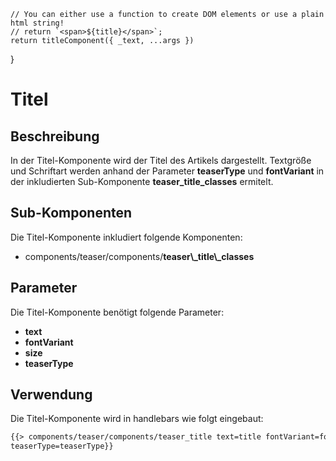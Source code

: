 

<Meta of={TeaserTitleStories} />

    // You can either use a function to create DOM elements or use a plain html string!
    // return `<span>${title}</span>`;
    return titleComponent({ _text, ...args })
}

# Titel

## Beschreibung

In der Titel-Komponente wird der Titel des Artikels dargestellt. Textgröße und Schriftart werden
anhand der Parameter <b>teaserType</b> und <b>fontVariant</b> in der inkludierten Sub-Komponente <b>teaser\_title\_classes</b> ermitelt.

## Sub-Komponenten

Die Titel-Komponente inkludiert folgende Komponenten:

<ul>
  <li>
    components/teaser/components/<b>teaser\_title\_classes</b>
  </li>
</ul>

## Parameter

Die Titel-Komponente benötigt folgende Parameter:

<ul>
  <li>
    <b>text</b>
  </li>

  <li>
    <b>fontVariant</b>
  </li>

  <li>
    <b>size</b>
  </li>

  <li>
    <b>teaserType</b>
  </li>
</ul>

## Verwendung

Die Titel-Komponente wird in handlebars wie folgt eingebaut:

```html
{{> components/teaser/components/teaser_title text=title fontVariant=fontVariant size=size
teaserType=teaserType}}
```

<Canvas withToolbar>
  <Story of={TeaserTitleStories.TitelSerifHero} />

  <Story of={TeaserTitleStories.TitelSerifNormal} />

  <Story of={TeaserTitleStories.TitelSerifSmall} />
</Canvas>

<ArgsTable story="Titel Serif - Hero" />
